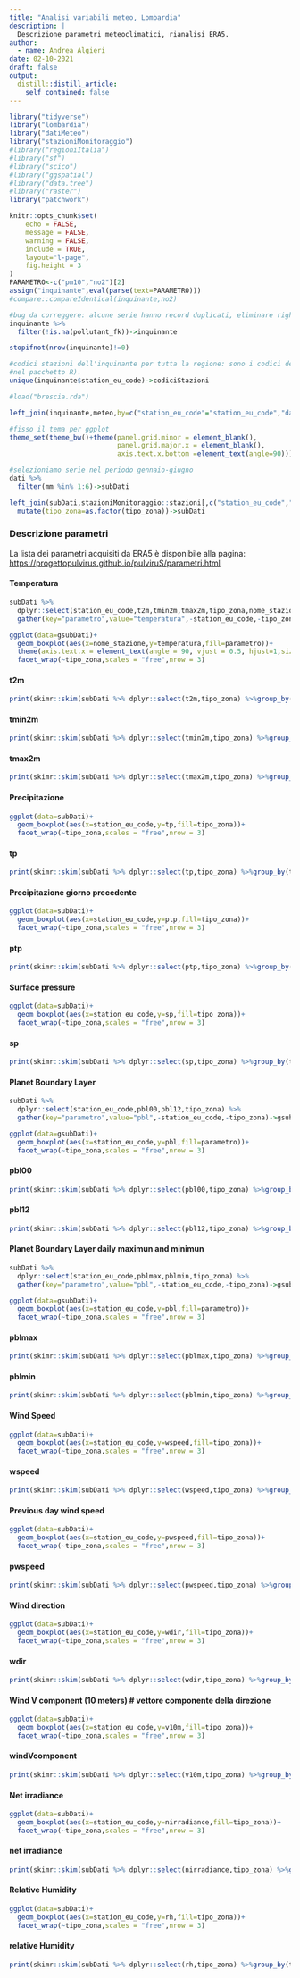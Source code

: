 ```yaml
---
title: "Analisi variabili meteo, Lombardia"
description: |
  Descrizione parametri meteoclimatici, rianalisi ERA5.
author:
  - name: Andrea Algieri
date: 02-10-2021
draft: false
output: 
  distill::distill_article:
    self_contained: false
---
```



```r
library("tidyverse")
library("lombardia")
library("datiMeteo")
library("stazioniMonitoraggio")
#library("regioniItalia")
#library("sf")
#library("scico")
#library("ggspatial")
#library("data.tree")
#library("raster")
library("patchwork")

knitr::opts_chunk$set(
	echo = FALSE,
	message = FALSE,
	warning = FALSE,
	include = TRUE,
	layout="l-page",
	fig.height = 3
)
PARAMETRO<-c("pm10","no2")[2] 
assign("inquinante",eval(parse(text=PARAMETRO)))
#compare::compareIdentical(inquinante,no2)

#bug da correggere: alcune serie hanno record duplicati, eliminare righe con pollutant_fk==NA
inquinante %>%
  filter(!is.na(pollutant_fk))->inquinante

stopifnot(nrow(inquinante)!=0)

#codici stazioni dell'inquinante per tutta la regione: sono i codici delle stazioni che hanno dati (altrimenti non comparirebbero
#nel pacchetto R).
unique(inquinante$station_eu_code)->codiciStazioni

#load("brescia.rda")

left_join(inquinante,meteo,by=c("station_eu_code"="station_eu_code","date"="date"))->dati


```

```r
#fisso il tema per ggplot
theme_set(theme_bw()+theme(panel.grid.minor = element_blank(),
                           panel.grid.major.x = element_blank(),
                           axis.text.x.bottom =element_text(angle=90)))
```

```r
#selezioniamo serie nel periodo gennaio-giugno
dati %>%
  filter(mm %in% 1:6)->subDati

left_join(subDati,stazioniMonitoraggio::stazioni[,c("station_eu_code","nome_stazione","tipo_zona")]) %>%
  mutate(tipo_zona=as.factor(tipo_zona))->subDati
```

### Descrizione parametri

La lista dei parametri acquisiti da ERA5 è  disponibile alla pagina: [https://progettopulvirus.github.io/pulviruS/parametri.html](https://progettopulvirus.github.io/pulviruS/parametri.html)  

#### Temperatura

```r

subDati %>%
  dplyr::select(station_eu_code,t2m,tmin2m,tmax2m,tipo_zona,nome_stazione) %>%
  gather(key="parametro",value="temperatura",-station_eu_code,-tipo_zona,-nome_stazione)->gsubDati

ggplot(data=gsubDati)+
  geom_boxplot(aes(x=nome_stazione,y=temperatura,fill=parametro))+
  theme(axis.text.x = element_text(angle = 90, vjust = 0.5, hjust=1,size=5))+
  facet_wrap(~tipo_zona,scales = "free",nrow = 3)
```

#### t2m

```r
print(skimr::skim(subDati %>% dplyr::select(t2m,tipo_zona) %>%group_by(tipo_zona)))
```

#### tmin2m

```r
print(skimr::skim(subDati %>% dplyr::select(tmin2m,tipo_zona) %>%group_by(tipo_zona)))
```

#### tmax2m

```r
print(skimr::skim(subDati %>% dplyr::select(tmax2m,tipo_zona) %>%group_by(tipo_zona)))
```

#### Precipitazione

```r
ggplot(data=subDati)+
  geom_boxplot(aes(x=station_eu_code,y=tp,fill=tipo_zona))+
  facet_wrap(~tipo_zona,scales = "free",nrow = 3)
```

#### tp

```r
print(skimr::skim(subDati %>% dplyr::select(tp,tipo_zona) %>%group_by(tipo_zona)))
```

#### Precipitazione giorno precedente

```r
ggplot(data=subDati)+
  geom_boxplot(aes(x=station_eu_code,y=ptp,fill=tipo_zona))+
  facet_wrap(~tipo_zona,scales = "free",nrow = 3)
```

#### ptp

```r
print(skimr::skim(subDati %>% dplyr::select(ptp,tipo_zona) %>%group_by(tipo_zona)))
```


#### Surface pressure

```r
ggplot(data=subDati)+
  geom_boxplot(aes(x=station_eu_code,y=sp,fill=tipo_zona))+
  facet_wrap(~tipo_zona,scales = "free",nrow = 3)
```

#### sp

```r
print(skimr::skim(subDati %>% dplyr::select(sp,tipo_zona) %>%group_by(tipo_zona)))
```

#### Planet Boundary Layer

```r

subDati %>%
  dplyr::select(station_eu_code,pbl00,pbl12,tipo_zona) %>%
  gather(key="parametro",value="pbl",-station_eu_code,-tipo_zona)->gsubDati

ggplot(data=gsubDati)+
  geom_boxplot(aes(x=station_eu_code,y=pbl,fill=parametro))+
  facet_wrap(~tipo_zona,scales = "free",nrow = 3)
```

#### pbl00

```r
print(skimr::skim(subDati %>% dplyr::select(pbl00,tipo_zona) %>%group_by(tipo_zona)))
```


#### pbl12

```r
print(skimr::skim(subDati %>% dplyr::select(pbl12,tipo_zona) %>%group_by(tipo_zona)))
```


#### Planet Boundary Layer daily maximun and minimun

```r

subDati %>%
  dplyr::select(station_eu_code,pblmax,pblmin,tipo_zona) %>%
  gather(key="parametro",value="pbl",-station_eu_code,-tipo_zona)->gsubDati

ggplot(data=gsubDati)+
  geom_boxplot(aes(x=station_eu_code,y=pbl,fill=parametro))+
  facet_wrap(~tipo_zona,scales = "free",nrow = 3)
```


#### pblmax

```r
print(skimr::skim(subDati %>% dplyr::select(pblmax,tipo_zona) %>%group_by(tipo_zona)))
```

#### pblmin

```r
print(skimr::skim(subDati %>% dplyr::select(pblmin,tipo_zona) %>%group_by(tipo_zona)))
```


#### Wind Speed

```r
ggplot(data=subDati)+
  geom_boxplot(aes(x=station_eu_code,y=wspeed,fill=tipo_zona))+
  facet_wrap(~tipo_zona,scales = "free",nrow = 3)
```

#### wspeed

```r
print(skimr::skim(subDati %>% dplyr::select(wspeed,tipo_zona) %>%group_by(tipo_zona)))
```

#### Previous day wind speed

```r
ggplot(data=subDati)+
  geom_boxplot(aes(x=station_eu_code,y=pwspeed,fill=tipo_zona))+
  facet_wrap(~tipo_zona,scales = "free",nrow = 3)
```

#### pwspeed

```r
print(skimr::skim(subDati %>% dplyr::select(pwspeed,tipo_zona) %>%group_by(tipo_zona)))
```

#### Wind direction

```r
ggplot(data=subDati)+
  geom_boxplot(aes(x=station_eu_code,y=wdir,fill=tipo_zona))+
  facet_wrap(~tipo_zona,scales = "free",nrow = 3)
```

#### wdir

```r
print(skimr::skim(subDati %>% dplyr::select(wdir,tipo_zona) %>%group_by(tipo_zona)))
```

#### Wind V component (10 meters) # vettore componente della direzione 

```r
ggplot(data=subDati)+
  geom_boxplot(aes(x=station_eu_code,y=v10m,fill=tipo_zona))+
  facet_wrap(~tipo_zona,scales = "free",nrow = 3)
```

#### windVcomponent

```r
print(skimr::skim(subDati %>% dplyr::select(v10m,tipo_zona) %>%group_by(tipo_zona)))
```


#### Net irradiance

```r
ggplot(data=subDati)+
  geom_boxplot(aes(x=station_eu_code,y=nirradiance,fill=tipo_zona))+
  facet_wrap(~tipo_zona,scales = "free",nrow = 3)
```

#### net irradiance

```r
print(skimr::skim(subDati %>% dplyr::select(nirradiance,tipo_zona) %>%group_by(tipo_zona)))
```


#### Relative Humidity

```r
ggplot(data=subDati)+
  geom_boxplot(aes(x=station_eu_code,y=rh,fill=tipo_zona))+
  facet_wrap(~tipo_zona,scales = "free",nrow = 3)
```

#### relative Humidity

```r
print(skimr::skim(subDati %>% dplyr::select(rh,tipo_zona) %>%group_by(tipo_zona)))
```

